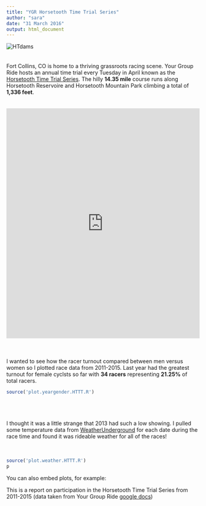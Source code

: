 ```yaml
---
title: "YGR Horsetooth Time Trial Series"
author: "sara"
date: "31 March 2016"
output: html_document
---
```

![HTdams](https://raw.githubusercontent.com/skammlade/skammlade.github.io/master/images/dams_handlebar.jpg)
<br>
<br>
<br>
Fort Collins, CO is home to a thriving grassroots racing scene. Your Group Ride hosts an annual time trial every Tuesday in April known as the [Horsetooth Time Trial Series](http://yourgroupride.com/index.php/local-races/horsetooth-time-trial-series). The hilly **14.35 mile** course runs along Horsetooth Reservoire and Horsetooth Mountain Park climbing a total of **1,336 feet**.
<br>
<br>
<br>
<iframe style="width:100%;height:600px;" src="https://veloviewer.com/segments/1213731/embed2" frameborder="0" scrolling="no"></iframe>  
<br>
<br>
<br>
I wanted to see how the racer turnout compared between men versus women so I plotted race data from 2011-2015. Last year had the greatest turnout for female cyclsts so far with **34 racers** representing **21.25%** of total racers.

```r
source('plot.yeargender.HTTT.R')
```
<br>
<br>
<br>
I thought it was a little strange that 2013 had such a low showing. I pulled some temperature data from [WeatherUnderground](https://www.wunderground.com/cgi-bin/findweather/getForecast?query=pws:KCOFORTC71) for each date during the race time and found it was rideable weather for all of the races!
<br>
<br>
<br>
```r
source('plot.weather.HTTT.R')
p
```


You can also embed plots, for example:


This is a report on participation in the Horsetooth Time Trial Series from 2011-2015 (data taken from Your Group Ride [google docs](https://docs.google.com/spreadsheets/d/1dNnqC5YTzURecVyo8U4a_RAv-KwQoJtCwnjseIOjg1g/pub?output=html))
